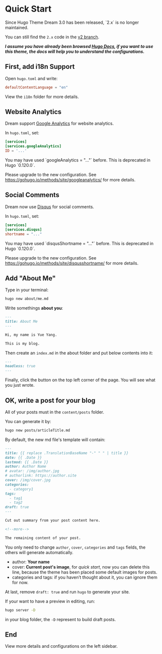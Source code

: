 
# Quick Start

<Callout type="warning">
Since Hugo Theme Dream 3.0 has been released, `2.x` is no longer maintained.

You can still find the `2.x` code in the [v2 branch](https://github.com/g1eny0ung/hugo-theme-dream/tree/v2).
</Callout>

**_I assume you have already been browsed [Hugo Docs](https://gohugo.io/documentation/), if you want to use this theme, the docs will help you to understand the configurations._**

## First, add i18n Support

Open `hugo.toml` and write:

```toml
defaultContentLanguage = "en"
```

View the `i18n` folder for more details.

## Website Analytics

Dream support [Google Analytics](https://www.google.com/analytics/) for website analytics.

In `hugo.toml`, set:

```toml
[services]
[services.googleAnalytics]
ID = '...'

```

<Callout type="warning">
You may have used `googleAnalytics = "..."` before. This is deprecated in Hugo `0.120.0`.

Please upgrade to the new configuration. See https://gohugo.io/methods/site/googleanalytics/ for more details.
</Callout>

## Social Comments

Dream now use [Disqus](https://disqus.com/) for social comments.

In `hugo.toml`, set:

```toml
[services]
[services.disqus]
shortname = "..."
```
<Callout type="warning">
You may have used `disqusShortname = "..."` before. This is deprecated in Hugo `0.120.0`.

Please upgrade to the new configuration. See https://gohugo.io/methods/site/disqusshortname/ for more details.
</Callout>

## Add "About Me"

Type in your terminal:

```bash
hugo new about/me.md
```

Write somethings **about you**:

```md
---
title: About Me
---

Hi, my name is Yue Yang.

This is my blog.
```

Then create an `index.md` in the about folder and put below contents into it:

```md
---
headless: true
---
```

Finally, click the button on the top left corner of the page. You will see what you just wrote.

## OK, write a post for your blog

All of your posts must in the `content/posts` folder.

You can generate it by:

```bash
hugo new posts/articleTitle.md
```

By default, the new md file's template will contain:

```md
---
title: {{ replace .TranslationBaseName "-" " " | title }}
date: {{ .Date }}
lastmod: {{ .Date }}
author: Author Name
# avatar: /img/author.jpg
# authorlink: https://author.site
cover: /img/cover.jpg
categories:
  - category1
tags:
  - tag1
  - tag2
draft: true
---

Cut out summary from your post content here.

<!--more-->

The remaining content of your post.
```

You only need to change `author`, `cover`, `categories` and `tags` fields, the others will generate automatically.

- author: **Your name**
- cover: **Current post's image**, for _quick start_, now you can delete this line, because the theme has been placed some default images for posts.
- categories and tags: if you haven’t thought about it, you can ignore them for now.

At last, remove `draft: true` and run `hugo` to generate your site.

If your want to have a preview in editing, run:

```bash
hugo server -D
```

in your blog folder, the `-D` represent to build draft posts.

## End

View more details and configurations on the left sidebar.
